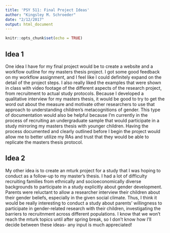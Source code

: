 ```yaml
---
title: 'PSY 511: Final Project Ideas'
author: "Kingsley M. Schroeder"
date: "2/12/2017"
output: html_document
---
```


```r
knitr::opts_chunk$set(echo = TRUE)
```

## Idea 1

One idea I have for my final project would be to create a website and a workflow outline for my masters thesis project. I got some good feedback on my workflow assignment, and I feel like I could definitely expand on the detail of the project steps. I also really liked the examples that were shown in class with video footage of the different aspects of the research project, from recruitment to actual study protocols. Because I developed a qualitative interview for my masters thesis, it would be good to try to get the word out about the measure and motivate other researchers to use that approach to understanding children's metacognitions of gender. 
This type of documentation would also be helpful because I'm currently in the process of recruiting an undergraduate sample that would participate in a study mirroring my masters thesis with younger children. Having the process documented and clearly outlined before I begin the project would allow me to better utilize my RAs and trust that they would be able to replicate the masters thesis protocol.


## Idea 2

My other idea is to create an mturk project for a study that I was hoping to conduct as a follow-up to my master's thesis. I had a lot of difficulty recruiting families from ethnically and socioeconomically diverse backgrounds to participate in a study explicitly about gender development. Parents were reluctant to allow a researcher interview their children about their gender beliefs, especially in the given social climate.
Thus, I think it would be really interesting to conduct a study about parents' willingness to participate in gender-related research with their children, investigating the barriers to recruitnment across different populations.
I know that we won't reach the mturk topics until after spring break, so I don't know how I'll decide between these ideas- any input is much appreciated!




